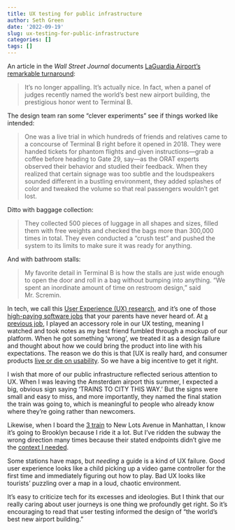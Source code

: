 ```yaml
---
title: UX testing for public infrastructure
author: Seth Green
date: '2022-09-19'
slug: ux-testing-for-public-infrastructure
categories: []
tags: []
---
```



An article in the _Wall Street Journal_ documents [LaGuardia Airport's remarkable turnaround](https://www.wsj.com/articles/laguardia-airport-renovation-lga-terminal-b-11663203700):

> It’s no longer appalling. It’s actually nice. In fact, when a panel of judges recently named the world’s best new airport building, the prestigious honor went to Terminal B.

The design team ran some "clever experiments" see if things worked like intended: 

> One was a live trial in which hundreds of friends and relatives came to a concourse of Terminal B right before it opened in 2018. They were handed tickets for phantom flights and given instructions—grab a coffee before heading to Gate 29, say—as the ORAT experts observed their behavior and studied their feedback. When they realized that certain signage was too subtle and the loudspeakers sounded different in a bustling environment, they added splashes of color and tweaked the volume so that real passengers wouldn’t get lost. 

Ditto with baggage collection:

> They collected 500 pieces of luggage in all shapes and sizes, filled them with free weights and checked the bags more than 300,000 times in total. They even conducted a “crush test” and pushed the system to its limits to make sure it was ready for anything. 

And with bathroom stalls:

> My favorite detail in Terminal B is how the stalls are just wide enough to open the door and roll in a bag without bumping into anything. “We spent an inordinate amount of time on restroom design,” said Mr. Scremin.

In tech, we call this [User Experience (UX) research](https://www.edx.org/course/ux-research), and it's one of those [high-paying software jobs](https://medium.com/@robingomila/from-academia-to-ux-research-25f956ea0d57) that your parents have never heard of. At [a previous job](https://codeocean.com/), I played an accessory role in our UX testing, meaning I watched and took notes as my best friend fumbled through a mockup of our platform. When he got something 'wrong', we treated it as a design failure and thought about how we could bring the product into line with his expectations. The reason we do this is that [UX is really hard, and consumer products [live or die on usability](https://twitter.com/patio11/status/1569292331979014144). So we have a big incentive to get it right.

I wish that more of our public infrastructure reflected serious attention to UX. When I was leaving the Amsterdam airport this summer, I expected a big, obvious sign saying 'TRAINS TO CITY THIS WAY.' But the signs were small and easy to miss, and more importantly, they named the final station the train was going to, which is meaningful to people who already know where they're going rather than newcomers.

Likewise, when I board the [3 train](https://en.wikipedia.org/wiki/3_(New_York_City_Subway_service)) to New Lots Avenue in Manhattan, I know it's going to Brooklyn because I ride it a lot. But I've ridden the subway the wrong direction many times because their stated endpoints didn't give me the [context I needed](https://marginalrevolution.com/marginalrevolution/2022/02/context-is-that-which-is-scarce-2.html).

Some stations have maps, but _needing_ a guide is a kind of UX failure. Good user experience looks like a child picking up a video game controller for the first time and immediately figuring out how to play. Bad UX looks like tourists' puzzling over a map in a loud, chaotic environment.

It's easy to criticize tech for its excesses and ideologies. But I think that our really caring about user journeys is one thing we profoundly get right. So it's encouraging to read that user testing informed the design of "the world's best new airport building." 
